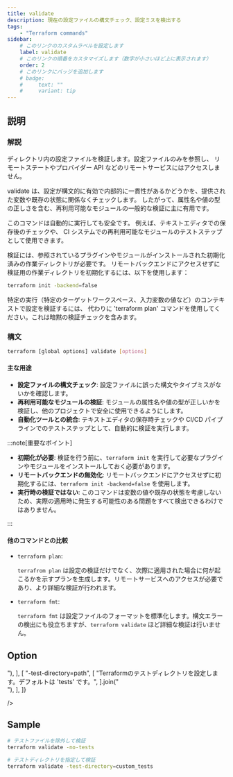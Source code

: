 ```yaml
---
title: validate
description: 現在の設定ファイルの構文チェック、設定ミスを検出する
tags:
    - "Terraform commands"
sidebar:
    # このリンクのカスタムラベルを設定します
    label: validate
    # このリンクの順番をカスタマイズします（数字が小さいほど上に表示されます）
    order: 2
    # このリンクにバッジを追加します
    # badge:
    #     text: ""
    #     variant: tip
---
```



## 説明

### 解説

ディレクトリ内の設定ファイルを検証します。設定ファイルのみを参照し、
リモートステートやプロバイダー API などのリモートサービスにはアクセスしません。

validate は、設定が構文的に有効で内部的に一貫性があるかどうかを、提供された変数や既存の状態に関係なくチェックします。
したがって、属性名や値の型の正しさを含む、再利用可能なモジュールの一般的な検証に主に有用です。

このコマンドは自動的に実行しても安全です。
例えば、テキストエディタでの保存後のチェックや、
CI システムでの再利用可能なモジュールのテストステップとして使用できます。

検証には、参照されているプラグインやモジュールがインストールされた初期化済みの作業ディレクトリが必要です。
リモートバックエンドにアクセスせずに検証用の作業ディレクトリを初期化するには、以下を使用します：

```bash frame=none
terraform init -backend=false
```

特定の実行（特定のターゲットワークスペース、入力変数の値など）のコンテキストで設定を検証するには、
代わりに 'terraform plan' コマンドを使用してください。これは暗黙の検証チェックを含みます。

### 構文

```bash frame=none
terraform [global options] validate [options]
```

#### 主な用途

-   **設定ファイルの構文チェック**: 設定ファイルに誤った構文やタイプミスがないかを確認します。
-   **再利用可能なモジュールの検証**: モジュールの属性名や値の型が正しいかを検証し、他のプロジェクトで安全に使用できるようにします。
-   **自動化ツールとの統合**: テキストエディタの保存時チェックや CI/CD パイプラインでのテストステップとして、自動的に検証を実行します。

:::note[重要なポイント]

-   **初期化が必要**:
    検証を行う前に、`terraform init` を実行して必要なプラグインやモジュールをインストールしておく必要があります。
-   **リモートバックエンドの無効化**:
    リモートバックエンドにアクセスせずに初期化するには、`terraform init -backend=false` を使用します。
-   **実行時の検証ではない**:
    このコマンドは変数の値や既存の状態を考慮しないため、実際の適用時に発生する可能性のある問題をすべて検出できるわけではありません。

:::

#### 他のコマンドとの比較

-   `terraform plan`:

    `terrafrom plan` は設定の検証だけでなく、次際に適用された場合に何が起こるかを示すプランを生成します。リモートサービスへのアクセスが必要であり、より詳細な検証が行われます。

-   `terraform fmt`:

    `terraform fmt` は設定ファイルのフォーマットを標準化します。構文エラーの検出にも役立ちますが、`terraform validate` ほど詳細な検証は行いません。

## Option

<Table
    caption=""
    columns={["Option", "説明"]}
    data={[
        [
            "-no-tests",
            [
                "指定した場合、Terraformはテストファイルを検証しません。",
            ].join("<br/>"),
        ],
        [
            "-test-directory=path",
            [
                "Terraformのテストディレクトリを設定します。デフォルトは 'tests' です。",
            ].join("<br/>"),
        ],
    ]}

/>

## Sample

```bash frame=none
# テストファイルを除外して検証
terraform validate -no-tests

# テストディレクトリを指定して検証
terraform validate -test-directory=custom_tests
```
